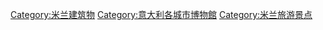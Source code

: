 [[Category:米兰建筑物|Category:米兰建筑物]]
[[Category:意大利各城市博物館|Category:意大利各城市博物館]]
[[Category:米兰旅游景点|Category:米兰旅游景点]]
